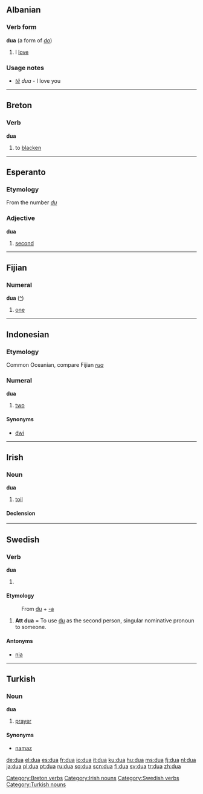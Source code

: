 {{rfc-level|Etymology not at level 3}}
==Albanian==

===Verb form===
'''dua''' (a form of ''[[do]]'')

# I [[love]]

===Usage notes===
* ''[[të]]'' ''dua'' - I love you

----

==Breton==

===Verb===
'''dua'''

# to [[blacken]]

[[Category:Breton verbs]]

----

==Esperanto==

===Etymology===
From the number ''[[du]]''

===Adjective===
'''dua'''

# [[second]]

----

==Fijian==

===Numeral===
'''dua''' ([[:fj:dua|^]])

# {{cardinal|lang=fj}} [[one]]

----

==Indonesian==

===Etymology===
Common Oceanian, compare Fijian ''[[rua]]''

===Numeral===
'''dua'''

# {{cardinal|lang=id}} [[two]]

====Synonyms====
* [[dwi]]

----

==Irish==

===Noun===
'''dua''' {{m}}

# [[toil]]

====Declension====
{{ga noun m4 nopl|d|ua}}

[[Category:Irish nouns]]

----

==Swedish==

===Verb===
'''dua'''
# {{defn|Swedish}}

====Etymology====
:From [[du]] + [[-a#Swedish|-a]]

# '''Att dua''' = To use [[du]] as the second person, singular nominative pronoun to someone.

====Antonyms====
*[[nia#verb|nia]]

[[Category:Swedish verbs]]

----

==Turkish==

===Noun===
'''dua'''

# [[prayer]]

====Synonyms====
*[[namaz#Turkish|namaz]]

[[Category:Turkish nouns]]

[[de:dua]]
[[el:dua]]
[[es:dua]]
[[fr:dua]]
[[io:dua]]
[[it:dua]]
[[ku:dua]]
[[hu:dua]]
[[ms:dua]]
[[fj:dua]]
[[nl:dua]]
[[ja:dua]]
[[pl:dua]]
[[pt:dua]]
[[ru:dua]]
[[sq:dua]]
[[scn:dua]]
[[fi:dua]]
[[sv:dua]]
[[tr:dua]]
[[zh:dua]]